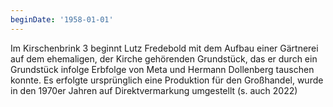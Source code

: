 ```yaml
---
beginDate: '1958-01-01'
---
```


Im Kirschenbrink 3 beginnt Lutz Fredebold mit dem Aufbau einer Gärtnerei auf dem
ehemaligen, der Kirche gehörenden Grundstück, das er durch ein Grundstück
infolge Erbfolge von Meta und Hermann Dollenberg tauschen konnte. Es erfolgte
ursprünglich eine Produktion für den Großhandel, wurde in den 1970er Jahren auf
Direktvermarkung umgestellt (s. auch 2022)
